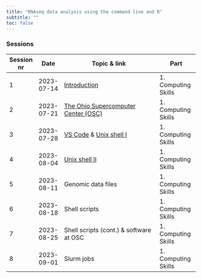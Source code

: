 ```yaml
---
title: "RNAseq data analysis using the command line and R"
subtitle: ""
toc: false
---
```


### Sessions

| Session nr | Date       | Topic & link                                                           | Part  
|------------|------------|------------------------------------------------------------------------|---------------------------|
| 1          | 2023-07-14 | [Introduction](modules/01_intro.qmd)                                   | 1. Computing Skills       |
| 2          | 2023-07-21 | [The Ohio Supercomputer Center (OSC)](modules/02_osc.qmd)              | 1. Computing Skills       |
| 3          | 2023-07-28 | [VS Code](modules/03_vscode.qmd) & [Unix shell I](modules/04_shell.qmd)  | 1. Computing Skills       |
| 4          | 2023-08-04 | [Unix shell II](modules/05_shell2.qmd)                                 | 1. Computing Skills       |
| 5          | 2023-08-11 | Genomic data files                                                     | 1. Computing Skills       |
| 6          | 2023-08-18 | Shell scripts                                                          | 1. Computing Skills       |
| 7          | 2023-08-25 | Shell scripts (cont.) & software at OSC                                | 1. Computing Skills       |
| 8          | 2023-09-01 | Slurm jobs                                                             | 1. Computing Skills       |
